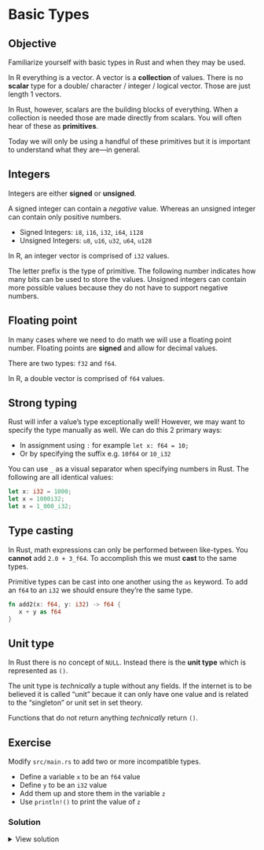# Basic Types

::: callout-tip
## Objective

Familiarize yourself with basic types in Rust and when they may be used.

:::

In R everything is a vector. A vector is a **collection** of values. There is no **scalar** type for a double/ character / integer / logical vector. Those are just length 1 vectors.

In Rust, however, scalars are the building blocks of everything. When a collection is needed those are made directly from scalars. You will often hear of these as **primitives**.

Today we will only be using a handful of these primitives but it is important to understand what they are—in general.



## Integers

Integers are either **signed** or **unsigned**.

A signed integer can contain a _negative_ value. Whereas an unsigned integer can contain only positive numbers.


- Signed Integers: `i8`, `i16`, `i32`, `i64`, `i128`
- Unsigned Integers: `u8`, `u16`, `u32`, `u64`, `u128`


::: callout-note
In R, an integer vector is comprised of `i32` values.
:::

The letter prefix is the type of primitive. The following number indicates how many bits can be used to store the values. Unsigned integers can contain more possible values because they do not have to support negative numbers.

## Floating point

In many cases where we need to do math we will use a floating point number. Floating points are **signed** and allow for decimal values.

There are two types: `f32` and `f64`.

::: callout-note
In R, a double vector is comprised of `f64` values.
:::

## Strong typing


Rust will infer a value's type exceptionally well! However, we may want to specify the type manually as well. We can do this 2 primary ways:

- In assignment using `:` for example `let x: f64 = 10;`
- Or by specifying the suffix e.g. `10f64` or `10_i32`

::: callout-tip
You can use `_` as a visual separator when specifying numbers in Rust. The following are all identical values:

```rust
let x: i32 = 1000;
let x = 1000i32;
let x = 1_000_i32;
```
:::

## Type casting

In Rust, math expressions can only be performed between like-types. You **cannot** add `2.0 + 3_f64`. To accomplish this we must **cast** to the same types.

Primitive types can be cast into one another using the `as` keyword. To add an `f64` to an `i32` we should ensure they're the same type.

```rust
fn add2(x: f64, y: i32) -> f64 {
   x + y as f64
}
```

## Unit type

In Rust there is no concept of `NULL`. Instead there is the **unit type** which is represented as `()`.

::: aside
The unit type is _technically_ a tuple without any fields. If the internet is to be believed it is called "unit" becaue it can only have one value and is related to the "singleton" or unit set in set theory.
:::

Functions that do not return anything _technically_ return `()`.

## Exercise

Modify `src/main.rs` to add two or more incompatible types.

- Define a variable `x` to be an `f64` value
- Define `y` to be an `i32` value
- Add them up and store them in the variable `z`
- Use `println!()` to print the value of `z`


### Solution

<details>
    <summary>View solution</summary>

```rust
fn main() {
    let x = 3.14;
    let y = 47_i32;
    let z = x + y as f64;
    println!(" The vlaue of z is {z}");
}
```

</details>
